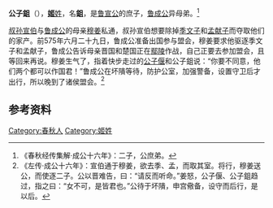 {{先秦人物信息框
|image       = 
|姓= [[姬姓|姬]]
|名= 鉏
|shi        = 
|zi          = 
|hao         = 
|job         = 
|nickname    = 
|nickzi      = 
|posthumous  = 
|国家= [[鲁国|鲁国]]
|名称= 公子鉏
|hometown    = 
|birth       = 
|death       = 
|honor       = 
|honor2      = 
|spouse       = 
|父= 鲁宣公}}
'''公子鉏'''（{{bd|？||？||}}），[[姬姓|'''姬'''姓]]，名'''鉏'''，是[[鲁宣公|鲁宣公]]的庶子，[[鲁成公|鲁成公]]异母弟。<ref>《春秋经传集解·成公十六年》：二子，公庶弟。</ref>

[[叔孙宣伯|叔孙宣伯]]与[[鲁成公|鲁成公]]的母亲[[穆姜|穆姜]]私通，叔孙宣伯想要除掉[[季文子|季文子]]和[[孟献子|孟献子]]而夺取他们的家产。前575年六月二十九日，鲁成公准备出国参与盟会，穆姜要求他驱逐季文子和孟献子，鲁成公告诉母亲晋国和楚国正在[[鄢陵之战|鄢陵]]作战，自己正要去参加盟会，且等回来再说。穆姜生气了，指着快步走过的[[公子偃_(鲁宣公之子)|公子偃]]和公子鉏说：“你要不同意，他们两个都可以作国君！”鲁成公在坏隤等待，防护公室，加强警备，设置守卫后才出行，所以晚到了诸侯盟会。<ref>《左传·成公十六年》：宣伯通于穆姜，欲去季、孟，而取其室。将行，穆姜送公，而使逐二子。公以晋难告，曰：“请反而听命。”姜怒，公子偃、公子鉏趋过，指之曰：“女不可，是皆君也。”公待于坏隤，申宫儆备，设守而后行，是以后。</ref>

==参考资料==
{{reflist}}

[[Category:春秋人|Category:春秋人]]
[[Category:姬姓|Category:姬姓]]